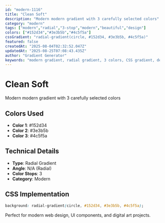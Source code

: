 ```yaml
---
id: "modern-1116"
title: "Clean Soft"
description: "Modern modern gradient with 3 carefully selected colors"
category: "modern"
tags: ["modern","radial","3-stop","modern","beautiful","design"]
colors: ["#152d34","#3e3b5b","#4c5f5a"]
cssGradient: "radial-gradient(circle, #152d34, #3e3b5b, #4c5f5a)"
featured: false
createdAt: "2025-08-04T02:32:52.047Z"
updatedAt: "2025-08-25T07:08:43.435Z"
author: "Gradient Generator"
keywords: "modern gradient, radial gradient, 3 colors, CSS gradient, design, #152d34, #3e3b5b, #4c5f5a"
---
```


# Clean Soft

Modern modern gradient with 3 carefully selected colors

## Colors Used
- **Color 1**: #152d34
- **Color 2**: #3e3b5b
- **Color 3**: #4c5f5a

## Technical Details
- **Type**: Radial Gradient
- **Angle**: N/A (Radial)
- **Color Stops**: 3
- **Category**: Modern

## CSS Implementation
```css
background: radial-gradient(circle, #152d34, #3e3b5b, #4c5f5a);
```

Perfect for modern web design, UI components, and digital art projects.
